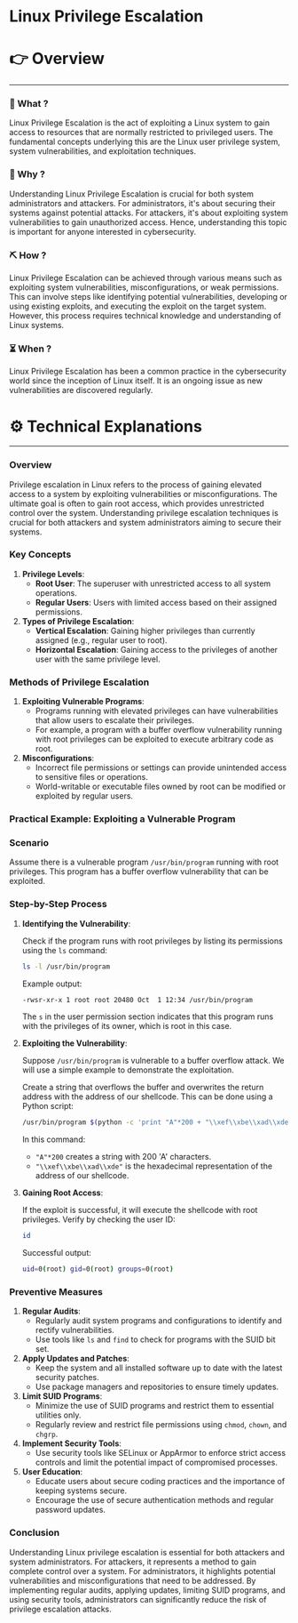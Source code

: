 # Linux Privilege Escalation


# 👉 Overview

---

### 👀 What ?

Linux Privilege Escalation is the act of exploiting a Linux system to gain access to resources that are normally restricted to privileged users. The fundamental concepts underlying this are the Linux user privilege system, system vulnerabilities, and exploitation techniques.


### 🧐 Why ?

Understanding Linux Privilege Escalation is crucial for both system administrators and attackers. For administrators, it's about securing their systems against potential attacks. For attackers, it's about exploiting system vulnerabilities to gain unauthorized access. Hence, understanding this topic is important for anyone interested in cybersecurity.


### ⛏️ How ?

Linux Privilege Escalation can be achieved through various means such as exploiting system vulnerabilities, misconfigurations, or weak permissions. This can involve steps like identifying potential vulnerabilities, developing or using existing exploits, and executing the exploit on the target system. However, this process requires technical knowledge and understanding of Linux systems.


### ⏳ When ?

Linux Privilege Escalation has been a common practice in the cybersecurity world since the inception of Linux itself. It is an ongoing issue as new vulnerabilities are discovered regularly.


# ⚙️ Technical Explanations

---

### Overview

Privilege escalation in Linux refers to the process of gaining elevated access to a system by exploiting vulnerabilities or misconfigurations. The ultimate goal is often to gain root access, which provides unrestricted control over the system. Understanding privilege escalation techniques is crucial for both attackers and system administrators aiming to secure their systems.

### Key Concepts

1. **Privilege Levels**:
    - **Root User**: The superuser with unrestricted access to all system operations.
    - **Regular Users**: Users with limited access based on their assigned permissions.
2. **Types of Privilege Escalation**:
    - **Vertical Escalation**: Gaining higher privileges than currently assigned (e.g., regular user to root).
    - **Horizontal Escalation**: Gaining access to the privileges of another user with the same privilege level.

### Methods of Privilege Escalation

1. **Exploiting Vulnerable Programs**:
    - Programs running with elevated privileges can have vulnerabilities that allow users to escalate their privileges.
    - For example, a program with a buffer overflow vulnerability running with root privileges can be exploited to execute arbitrary code as root.
2. **Misconfigurations**:
    - Incorrect file permissions or settings can provide unintended access to sensitive files or operations.
    - World-writable or executable files owned by root can be modified or exploited by regular users.

### Practical Example: Exploiting a Vulnerable Program

### Scenario

Assume there is a vulnerable program `/usr/bin/program` running with root privileges. This program has a buffer overflow vulnerability that can be exploited.

### Step-by-Step Process

1. **Identifying the Vulnerability**:
    
    Check if the program runs with root privileges by listing its permissions using the `ls` command:
    
    ```bash
    ls -l /usr/bin/program
    
    ```
    
    Example output:
    
    ```bash
    -rwsr-xr-x 1 root root 20480 Oct  1 12:34 /usr/bin/program
    
    ```
    
    The `s` in the user permission section indicates that this program runs with the privileges of its owner, which is root in this case.
    
2. **Exploiting the Vulnerability**:
    
    Suppose `/usr/bin/program` is vulnerable to a buffer overflow attack. We will use a simple example to demonstrate the exploitation.
    
    Create a string that overflows the buffer and overwrites the return address with the address of our shellcode. This can be done using a Python script:
    
    ```bash
    /usr/bin/program $(python -c 'print "A"*200 + "\\xef\\xbe\\xad\\xde"')
    
    ```
    
    In this command:
    
    - `"A"*200` creates a string with 200 'A' characters.
    - `"\\xef\\xbe\\xad\\xde"` is the hexadecimal representation of the address of our shellcode.
3. **Gaining Root Access**:
    
    If the exploit is successful, it will execute the shellcode with root privileges. Verify by checking the user ID:
    
    ```bash
    id
    
    ```
    
    Successful output:
    
    ```bash
    uid=0(root) gid=0(root) groups=0(root)
    
    ```
    

### Preventive Measures

1. **Regular Audits**:
    - Regularly audit system programs and configurations to identify and rectify vulnerabilities.
    - Use tools like `ls` and `find` to check for programs with the SUID bit set.
2. **Apply Updates and Patches**:
    - Keep the system and all installed software up to date with the latest security patches.
    - Use package managers and repositories to ensure timely updates.
3. **Limit SUID Programs**:
    - Minimize the use of SUID programs and restrict them to essential utilities only.
    - Regularly review and restrict file permissions using `chmod`, `chown`, and `chgrp`.
4. **Implement Security Tools**:
    - Use security tools like SELinux or AppArmor to enforce strict access controls and limit the potential impact of compromised processes.
5. **User Education**:
    - Educate users about secure coding practices and the importance of keeping systems secure.
    - Encourage the use of secure authentication methods and regular password updates.

### Conclusion

Understanding Linux privilege escalation is essential for both attackers and system administrators. For attackers, it represents a method to gain complete control over a system. For administrators, it highlights potential vulnerabilities and misconfigurations that need to be addressed. By implementing regular audits, applying updates, limiting SUID programs, and using security tools, administrators can significantly reduce the risk of privilege escalation attacks.
